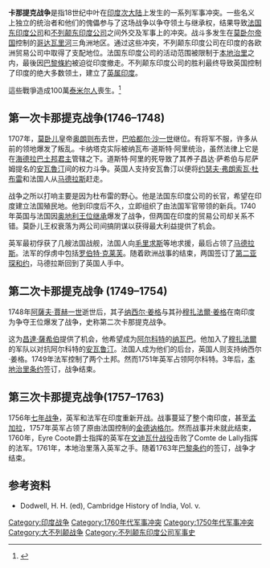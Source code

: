 {{Campaignbox 英法戰爭}}

'''卡那提克战争'''是指18世纪中叶在[[印度次大陆|印度次大陆]]上发生的一系列军事冲突。一些名义上独立的统治者和他们的傀儡参与了这场战争以争夺领土与继承权，结果导致[[法国东印度公司|法国东印度公司]]和[[不列颠东印度公司|不列颠东印度公司]]之间外交及军事上的冲突。战斗多发生在[[莫卧尔帝国|莫卧尔帝国]]控制的[[哥达瓦里河|哥达瓦里河]]三角洲地区。通过这些冲突，不列颠东印度公司在印度的各欧洲贸易公司中取得了支配地位。法国东印度公司的活动范围被限制于[[本地治里|本地治里]]之内，最後因[[1763年巴黎條約|巴黎條約]]被迫從印度撤走。不列颠东印度公司的胜利最终导致英国控制了印度的绝大多数领土，建立了[[英属印度|英属印度]]。

這些戰爭造成100萬[[泰米尔人|泰米尔人]]喪生。<ref>{{Cite web |url=https://books.google.com/books?id=1Hs0DwAAQBAJ&pg=PT920 |title=The Rough Guide to South India and Kerala (Travel Guide eBook) |access-date=2021-02-25 |archive-date=2021-03-31 |archive-url=https://web.archive.org/web/20210331201048/https://books.google.com/books?id=1Hs0DwAAQBAJ&pg=PT920 |dead-url=no }}</ref>{{better source needed}}

== 第一次卡那提克战争(1746–1748) ==
{{Infobox military conflict
| conflict    = 第一次卡那提克战争
| partof      =[[奧地利王位繼承戰爭|奧地利王位繼承戰爭]]
| image       = Surrender of The City of Madras 1746.jpg
| image_size  = 300px
| caption     = 英軍在馬德拉斯投降, 1746年
| date        = 1746–1748年
| place       = [[印度|印度]]卡那提克地區
| result      = 法國勝利
| territory = [[戰前狀態|戰前狀態]]
| combatant1  = [[蒙兀兒帝國|蒙兀兒帝國]]<br> [[File:Asafia_flag_of_Hyderabad_State.png|20px]] {{le|海德拉巴的尼扎姆|Nizam of Hyderabad}}
*{{le|卡納蒂克蘇丹國|Nawab of Carnatic}}
| combatant2  = {{flagicon|Kingdom of France}} [[法蘭西王國|法蘭西王國]]
*{{flagicon|Kingdom of France}} [[法國東印度公司|法國東印度公司]]
| combatant3  = {{flag|Kingdom of Great Britain}}
*{{flagicon image|Flag of the British East India Company (1707).svg}} [[英國東印度公司|英國東印度公司]]
| commander1  = {{le|安華魯丁·汗|Anwaruddin Khan}}<br>{{le|穆罕默德·阿里·瓦拉賈|Muhammad Ali Khan Wallajah}}
| commander2  = [[約瑟夫·弗朗索瓦·杜布雷|約瑟夫·弗朗索瓦·杜布雷]]<br>[[貝特朗-弗朗索瓦·馬埃·德·拉布爾多內|貝特朗·德·拉布爾多內]]
| commander3  = {{le|斯金格·勞倫斯|Stringer Lawrence}}<br>{{le|愛德華·佩頓|Edward Peyton}}<br>{{le|愛德華·博斯科恩|Edward Boscawen}}
| strength1   = 
| strength2   = 
| strength3   = 
| casualties1 = 
| casualties2 = 
| casualties3 = 
| campaignbox = {{Campaignbox 第一次卡那提克戰爭}}
{{Campaignbox War of the Austrian Succession}}
}}

1707年，[[莫卧儿帝国|莫卧儿]]皇帝[[奥朗则布|奥朗则布]]去世，[[巴哈都尔·沙一世|巴哈都尔·沙一世]]继位。有将军不服，许多从前的领地爆发了叛乱。卡纳塔克实际被纳瓦布·道斯特·阿里统治，虽然法律上它是在[[尼萨姆_(海德拉巴土邦君主)|海德拉巴土邦君主]]管辖之下。道斯特·阿里的死导致了其养子昌达·萨希伯与尼萨姆提名的[[安瓦魯汀·穆罕默德·汗|安瓦魯汀]]间的权力斗争。英国人支持安瓦魯汀以便将[[约瑟夫·弗朗索瓦·杜布雷|约瑟夫·弗朗索瓦·杜布雷]]和法国人从[[金奈|马德拉斯]]赶走。

战争之所以打响主要是因为杜布雷的野心。他是法国东印度公司的长官，希望在印度建立法国殖民地。他到印度后不久，立即组织了由法国军官带领的新兵。1740年英国与法国因[[奥地利王位继承战争|奥地利王位继承]]爆发了战争，但两国在印度的贸易公司却关系不错。莫卧儿王权衰落为两公司间搞阴谋以获得最大利益提供了机会。

英军最初俘获了几艘法国战舰，法国人向[[毛里求斯|毛里求斯]]等地求援，最后占领了[[马德拉斯战役|马德拉斯]]。法军的俘虏中包括[[罗伯特·克莱芙，第一代克莱芙男爵|罗伯特·克莱芙]]。随着欧洲战事的结束，两国签订了[[第二亚琛和约|第二亚琛和约]]，马德拉斯回到了英国人手中。

== 第二次卡那提克战争 (1749–1754) ==
{{main|安布爾戰役}}
1748年[[阿薩夫·賈赫一世|阿薩夫·賈赫一世]]逝世后，其子[[纳西尔·姜格·密尔·艾哈迈德|纳西尔·姜格]]与其孙[[穆扎法爾·姜格·希達亞特|穆扎法爾·姜格]]在南印度为争夺王位爆发了战争，史称第二次卡那提克战争。

这为[[昌達·薩希伯|昌達·薩希伯]]提供了机会，他希望成为[[卡那提克纳瓦巴|阿尔科特]]的[[纳瓦巴|纳瓦巴]]。他加入了[[穆扎法爾|穆扎法爾]]的军队以对抗阿尔科特的[[安瓦鲁汀|安瓦鲁汀]]。法国人成为他们的后台，英国人则支持纳西尔·姜格。1749年法军控制了两个土邦。然而1751年英军占领阿尔科特。3年后，[[本地治里条约|本地治里条约]]签订，战争结束。

== 第三次卡那提克战争(1757–1763) ==
1756年[[七年战争|七年战争]]，英军和法军在印度重新开战。战事蔓延了整个南印度，甚至[[孟加拉|孟加拉]]，1757年英军占领了原由法国控制的[[金德讷格尔|金德讷格尔]]。然而战事并未就此结束，1760年，Eyre Coote爵士指挥的英军在[[文迪瓦什战役|文迪瓦什战役]]击败了Comte de Lally指挥的法军。1761年，本地治里落入英军之手。随着1763年[[巴黎条约_(1763年)|巴黎条约]]的签订，战争才结束。

== 参考资料 ==
{{Commonscat|Carnatic_Wars}}
* Dodwell, H. H. (ed), Cambridge History of India, Vol. v.

[[Category:印度战争|Category:印度战争]]
[[Category:1760年代军事冲突|Category:1760年代军事冲突]]
[[Category:1750年代军事冲突|Category:1750年代军事冲突]]
[[Category:大不列颠战争|Category:大不列颠战争]]
[[Category:不列颠东印度公司军事史|Category:不列颠东印度公司军事史]]